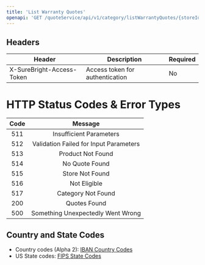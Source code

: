 ```yaml
---
title: 'List Warranty Quotes'
openapi: 'GET /quoteService/api/v1/category/listWarrantyQuotes/{storeId}'
---
```


## Headers

| Header | Description | Required |
|--------|-------------|----------|
| X-SureBright-Access-Token | Access token for authentication | No |





# HTTP Status Codes & Error Types

| Code | Message |
|:----:|:-------:|
| 511  | Insufficient Parameters |
| 512  | Validation Failed for Input Parameters |
| 513  | Product Not Found |
| 514  | No Quote Found |
| 515  | Store Not Found |
| 516  | Not Eligible |
| 517  | Category Not Found |
| 200  | Quotes Found |
| 500  | Something Unexpectedly Went Wrong |


## Country and State Codes

- Country codes (Alpha 2): [IBAN Country Codes](https://www.iban.com/country-codes)
- US State codes: [FIPS State Codes](https://en.wikipedia.org/wiki/Federal_Information_Processing_Standard_state_code) 